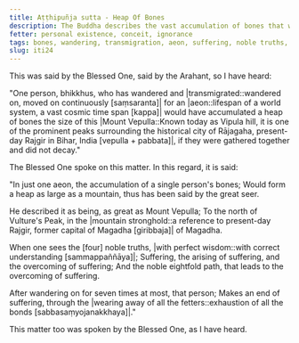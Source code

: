```yaml
---
title: Aṭṭhipuñja sutta - Heap Of Bones
description: The Buddha describes the vast accumulation of bones that would result from wandering and transmigrating for an aeon.
fetter: personal existence, conceit, ignorance
tags: bones, wandering, transmigration, aeon, suffering, noble truths, noble eightfold path, iti, iti1-27
slug: iti24
---
```


This was said by the Blessed One, said by the Arahant, so I have heard:

"One person, bhikkhus, who has wandered and |transmigrated::wandered on, moved on continuously [saṃsaranta]| for an |aeon::lifespan of a world system, a vast cosmic time span [kappa]| would have accumulated a heap of bones the size of this \|Mount Vepulla::Known today as Vipula hill, it is one of the prominent peaks surrounding the historical city of Rājagaha, present-day Rajgir in Bihar, India [vepulla + pabbata]|, if they were gathered together and did not decay."

The Blessed One spoke on this matter. In this regard, it is said:

"In just one aeon,
the accumulation of a single person's bones;
Would form a heap as large as a mountain,
thus has been said by the great seer.

He described it as being,
as great as Mount Vepulla;
To the north of Vulture's Peak,
in the \|mountain stronghold::a reference to present-day Rajgir, former capital of Magadha [giribbaja]| of Magadha.

When one sees the [four] noble truths,
\|with perfect wisdom::with correct understanding [sammappaññāya]|;
Suffering, the arising of suffering,
and the overcoming of suffering;
And the noble eightfold path,
that leads to the overcoming of suffering.

After wandering on for seven times at most,
that person;
Makes an end of suffering,
through the \|wearing away of all the fetters::exhaustion of all the bonds [sabbasaṃyojanakkhaya]|."

This matter too was spoken by the Blessed One, as I have heard.